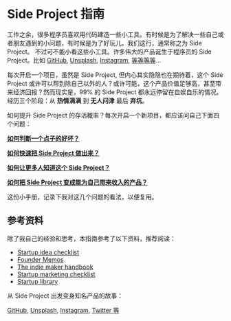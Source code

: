 # Side Project 指南

工作之余，很多程序员喜欢用代码建造一些小工具。有时候是为了解决一些自己或者朋友遇到的小问题，有时候是为了好玩儿。我们这行，通常称之为 Side Project。 不过可不能小看这些小工具。许多伟大的产品诞生于程序员的 Side Project。比如 [GitHub](https://gist.github.com/defunkt/6443), 
[Unsplash](https://medium.com/who-what-why/how-side-projects-saved-our-startup-a83a80f3b3ae), 
[Instagram](https://www.molfar.io/blog/2020/side-projects), [等等等等](https://www.molfar.io/blog/2020/side-projects)... 

每次开启一个项目，虽然是 Side Project, 但内心其实隐隐也在期待着，这个 Side Project 或许可以帮到除自己以外的人？或许可能，这个产品价值足够高，甚至带来经济回报？然而现实是，99% 的 Side Project 都永远停留在自娱自乐的情况。经历三个阶段：从 **热情满满** 到 **无人问津** 最后 **弃坑**。

如何提升 Side Project 的存活概率？每次开启一个新项目，都应该问自己下面四个问题：

[**如何判断一个点子的好坏？**](/idea)

[**如何快速把 Side Project 做出来？**](/build)

[**如何让更多人知道这个 Side Project？**](/getting-users)

[**如何把 Side Project 变成能为自己带来收入的产品？**](/making-money)

这份小手册，记录下我对这几个问题的看法，以便复用。

## 参考资料

除了我自己的经验和思考，本指南参考了以下资料，推荐阅读：

- [Startup idea checklist](https://www.defmacro.org/2019/03/26/startup-checklist.html)
- [Founder Memos](https://www.julian.capital/)
- [The indie maker handbook](https://readmake.com)
- [Startup marketing checklist](https://github.com/draftdev/startup-marketing-checklist/blob/master/marketing-checklist.md)
- [Startup library](https://startuplibrary.co/)

从 Side Project 出发变身知名产品的故事：

[GitHub](https://gist.github.com/defunkt/6443), 
[Unsplash](https://medium.com/who-what-why/how-side-projects-saved-our-startup-a83a80f3b3ae), 
[Instagram](https://www.molfar.io/blog/2020/side-projects), [Twitter 等](https://www.molfar.io/blog/2020/side-projects)
